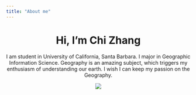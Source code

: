 ```yaml
---
title: "About me"
---
```



<center>
# Hi, I'm Chi Zhang
<center>

I am student in University of California, Santa Barbara. I major in Geographic Information Science. Geography is an amazing subject, which triggers my enthusiasm of understanding our earth. I wish I can keep my passion on the Geography.

![](img/NFAD8251.jpeg)
